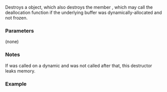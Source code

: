 {{cpp/io/ostrstream/title|~ostrstream}}
{{cpp/io/ostrstream/navbar}}
{{ddcl|deprecated=c++98|removed=c++26|
virtual ~ostrstream();
}}

Destroys a {{lc|std::ostrstream}} object, which also destroys the member {{lc|std::strstreambuf}}, which may call the deallocation function if the underlying buffer was dynamically-allocated and not frozen.

===Parameters===
(none)

===Notes===
If {{lc|str()}} was called on a dynamic {{tt|ostrstream}} and {{rlpt|freeze|freeze(false)}} was not called after that, this destructor leaks memory.

===Example===
{{example
|code=
#include &lt;iostream&gt;
#include &lt;strstream&gt;

int main()
{
    {
        std::ostrstream s; // dynamic buffer 
        s &lt;&lt; 1.23;
        std::cout &lt;&lt; s.str() &lt;&lt; '\n';
        s.freeze(false);
    } // destructor called, buffer deallocated 

    {
        std::ostrstream s;
        s &lt;&lt; 1.23;
        std::cout &lt;&lt; s.str() &lt;&lt; '\n';
//      buf.freeze(false);
    } // destructor called, memory leaked
}
|output=
1.23
1.23
}}

{{langlinks|de|es|fr|it|ja|pt|ru|zh}}